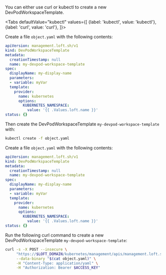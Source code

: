 

You can either use curl or kubectl to create a new DevPodWorkspaceTemplate.

<Tabs
    defaultValue="kubectl"
    values={[
      {label: 'kubectl', value: 'kubectl'},
      {label: 'curl', value: 'curl'},
    ]}>
  <TabItem value="kubectl">


Create a file `object.yaml` with the following contents:
```yaml
apiVersion: management.loft.sh/v1
kind: DevPodWorkspaceTemplate
metadata:
  creationTimestamp: null
  name: my-devpod-workspace-template
spec:
  displayName: my-display-name
  parameters:
  - variable: myVar
  template:
    provider:
      name: kubernetes
      options:
        KUBERNETES_NAMESPACE:
          value: '{{ .Values.loft.name }}'
status: {}

```

Then create the DevPodWorkspaceTemplate `my-devpod-workspace-template` with:
```bash
kubectl create -f object.yaml 
```


  </TabItem>
  <TabItem value="curl">


Create a file `object.yaml` with the following contents:
```yaml
apiVersion: management.loft.sh/v1
kind: DevPodWorkspaceTemplate
metadata:
  creationTimestamp: null
  name: my-devpod-workspace-template
spec:
  displayName: my-display-name
  parameters:
  - variable: myVar
  template:
    provider:
      name: kubernetes
      options:
        KUBERNETES_NAMESPACE:
          value: '{{ .Values.loft.name }}'
status: {}

```

Run the following curl command to create a new DevPodWorkspaceTemplate `my-devpod-workspace-template`:
```bash
curl -s -X POST --insecure \
     "https://$LOFT_DOMAIN/kubernetes/management/apis/management.loft.sh/v1/devpodworkspacetemplates" \
     --data-binary "$(cat object.yaml)" \
     -H "Content-Type: application/yaml" \
     -H "Authorization: Bearer $ACCESS_KEY"
```


  </TabItem>
</Tabs>
